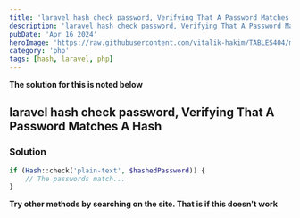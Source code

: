 ```yaml
---
title: 'laravel hash check password, Verifying That A Password Matches A Hash'
description: 'laravel hash check password, Verifying That A Password Matches A Hash'
pubDate: 'Apr 16 2024'
heroImage: 'https://raw.githubusercontent.com/vitalik-hakim/TABLES404/main/error_b/php.png'
category: 'php'
tags: [hash, laravel, php]
---
```


**The solution for this is noted below**

## laravel hash check password, Verifying That A Password Matches A Hash

### Solution

```php
if (Hash::check('plain-text', $hashedPassword)) {
    // The passwords match...
}
```

**Try other methods by searching on the site. That is if this doesn't work**
